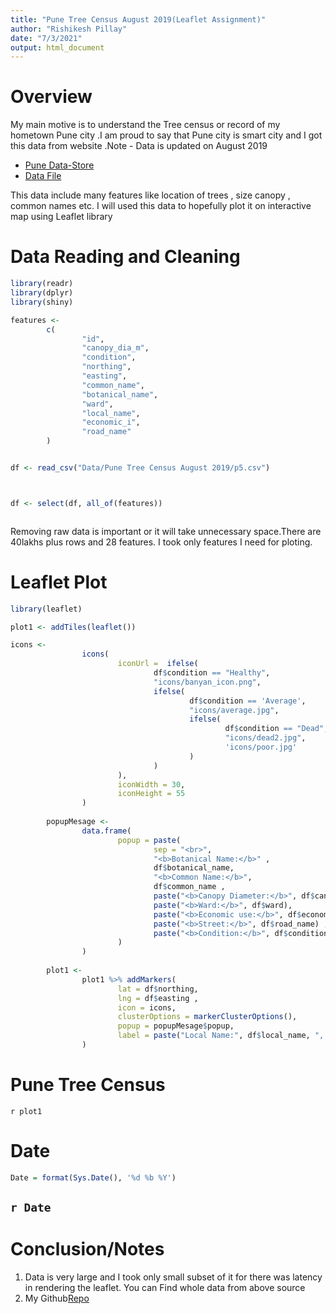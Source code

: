 ---
title: "Pune Tree Census August 2019(Leaflet Assignment)"
author: "Rishikesh Pillay"
date: "7/3/2021"
output: html_document
---
# Overview 
My main motive is to understand the Tree census or record of my hometown Pune city .I am proud to say that Pune city is smart city and I got this data from website .Note - Data is updated on August 2019

- [Pune Data-Store](http://opendata.punecorporation.org/Citizen/CitizenDatasets/Index) 
- [Data File](http://opendata.punecorporation.org/Citizen/CitizenDatasets/DownloadDataset/483?filepath=%2FDocuments%2F483%2FPune%20Tree%20Census%20August%202019.zip)

This data include many features like location of trees , size canopy , common names etc.
I will used this data to hopefully plot it on interactive map using Leaflet library

# Data Reading and Cleaning 

```{r Data reading, results='hide',  warning=FALSE,  message=FALSE, cache=TRUE}

library(readr)
library(dplyr)
library(shiny)

features <-
        c(
                "id",
                "canopy_dia_m",
                "condition",
                "northing",
                "easting",
                "common_name",
                "botanical_name",
                "ward",
                "local_name",
                "economic_i",
                "road_name"
        )


df <- read_csv("Data/Pune Tree Census August 2019/p5.csv")



df <- select(df, all_of(features))



```

Removing raw data is important or it will take unnecessary space.There are 40lakhs plus rows and 28 features. I took only features I need for ploting.

# Leaflet Plot



```{r leaflet_1,  warning= FALSE, cache= TRUE, eval = TRUE}

library(leaflet)

plot1 <- addTiles(leaflet()) 

icons <-
                icons(
                        iconUrl =  ifelse(
                                df$condition == "Healthy",
                                "icons/banyan_icon.png",
                                ifelse(
                                        df$condition == 'Average',
                                        "icons/average.jpg",
                                        ifelse(
                                                df$condition == "Dead",
                                                "icons/dead2.jpg",
                                                'icons/poor.jpg'
                                        )
                                )
                        ),
                        iconWidth = 30,
                        iconHeight = 55
                )
        
        popupMesage <-
                data.frame(
                        popup = paste(
                                sep = "<br>",
                                "<b>Botanical Name:</b>" ,
                                df$botanical_name,
                                "<b>Common Name:</b>",
                                df$common_name ,
                                paste("<b>Canopy Diameter:</b>", df$canopy_dia_m),
                                paste("<b>Ward:</b>", df$ward),
                                paste("<b>Economic use:</b>", df$economic_i) ,
                                paste("<b>Street:</b>", df$road_name) ,
                                paste("<b>Condition:</b>", df$condition)
                        )
                )
        
        plot1 <-
                plot1 %>% addMarkers(
                        lat = df$northing,
                        lng = df$easting ,
                        icon = icons,
                        clusterOptions = markerClusterOptions(),
                        popup = popupMesage$popup,
                        label = paste("Local Name:", df$local_name, ", Ward:", df$ward)
                )
```

# Pune Tree Census 

`r plot1`

# Date
```{r Date , echo=FALSE, cache=TRUE}
Date = format(Sys.Date(), '%d %b %Y')
```
## `r Date`

# Conclusion/Notes

1. Data is very large and I took only small subset of it for there was latency in rendering the leaflet. You can Find whole data from above source
2. My Github[Repo]("https://github.com/Rishikesh0714/Pune-Tree-Census-August-2019")
